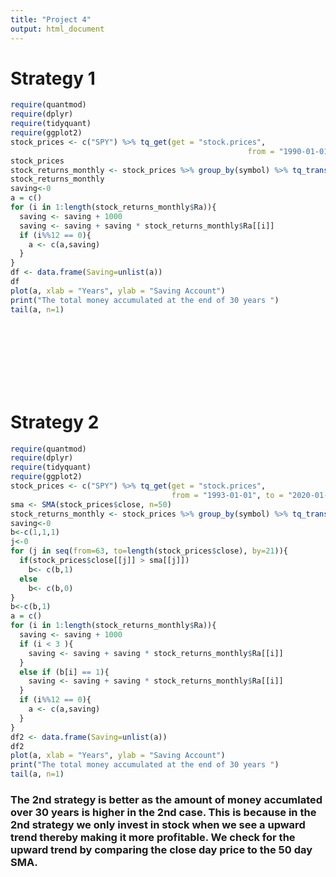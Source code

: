 ```yaml
---
title: "Project 4"
output: html_document
---
```

<h1>Strategy 1 </h1>
```r
require(quantmod)
require(dplyr)
require(tidyquant)
require(ggplot2)
stock_prices <- c("SPY") %>% tq_get(get = "stock.prices",
                                                     from = "1990-01-01", to = "2020-01-01")
stock_prices
stock_returns_monthly <- stock_prices %>% group_by(symbol) %>% tq_transmute(select = adjusted, mutate_fun = periodReturn, period = "monthly", col_rename = "Ra")
stock_returns_monthly
saving<-0
a = c()
for (i in 1:length(stock_returns_monthly$Ra)){
  saving <- saving + 1000 
  saving <- saving + saving * stock_returns_monthly$Ra[[i]]
  if (i%%12 == 0){
    a <- c(a,saving)
  }
}
df <- data.frame(Saving=unlist(a))
df
plot(a, xlab = "Years", ylab = "Saving Account")
print("The total money accumulated at the end of 30 years ")
tail(a, n=1)
```
</br>
</br>
</br>
</br>
</br>
</br>
<h1> Strategy 2 </h1>
```r
require(quantmod)
require(dplyr)
require(tidyquant)
require(ggplot2)
stock_prices <- c("SPY") %>% tq_get(get = "stock.prices",
                                    from = "1993-01-01", to = "2020-01-01")
sma <- SMA(stock_prices$close, n=50)
stock_returns_monthly <- stock_prices %>% group_by(symbol) %>% tq_transmute(select = adjusted, mutate_fun = periodReturn, period = "monthly", col_rename = "Ra")
saving<-0
b<-c(1,1,1)
j<-0
for (j in seq(from=63, to=length(stock_prices$close), by=21)){
  if(stock_prices$close[[j]] > sma[[j]])
    b<- c(b,1)
  else 
    b<- c(b,0)
}
b<-c(b,1)
a = c()
for (i in 1:length(stock_returns_monthly$Ra)){
  saving <- saving + 1000
  if (i < 3 ){
    saving <- saving + saving * stock_returns_monthly$Ra[[i]]
  }
  else if (b[i] == 1){
    saving <- saving + saving * stock_returns_monthly$Ra[[i]]
  }
  if (i%%12 == 0){
    a <- c(a,saving)
  }
}
df2 <- data.frame(Saving=unlist(a))
df2
plot(a, xlab = "Years", ylab = "Saving Account")
print("The total money accumulated at the end of 30 years ")
tail(a, n=1)
```
<h3> The 2nd strategy is better as the amount of money accumlated over 30 years is higher in the 2nd case. This is because in the 2nd strategy we only invest in stock when we see a upward trend thereby making it more profitable. We check for the upward trend by comparing the close day price to the 50 day SMA.
</h3>